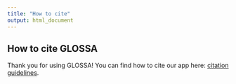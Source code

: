 ```yaml
---
title: "How to cite"
output: html_document
---
```


<style>
body {
text-align: justify}
</style>

## **How to cite GLOSSA**

Thank you for using GLOSSA! You can find how to cite our app here: <a href="https://imares-group.github.io/glossa/how_to_cite.html/" target="_blank">citation guidelines</a>.
